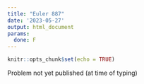 ```yaml
---
title: "Euler 887"
date: '2023-05-27'
output: html_document
params:
  done: F
---
```


```r
knitr::opts_chunk$set(echo = TRUE)
```
Problem not yet published (at time of typing)